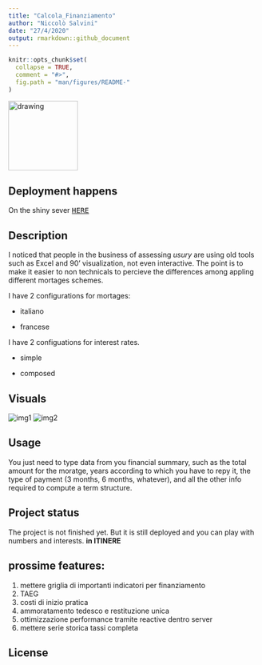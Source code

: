 ```yaml
---
title: "Calcola_Finanziamento"
author: "Niccolò Salvini"
date: "27/4/2020"
output: rmarkdown::github_document
---
```


```r
knitr::opts_chunk$set(
  collapse = TRUE,
  comment = "#>",
  fig.path = "man/figures/README-"
)

```

<img src="www/soldi.png" alt="drawing" width="139"/>
    
  
## Deployment happens
On the shiny sever <span style="font-size:larger;">[`HERE`](http://niccolosalvini.shinyapps.io/calcola_finanziamento)</span>


## Description
I noticed that people in the business of assessing _usury_ are using old tools such as Excel and 90' visualization, not even interactive. The point is to make it easier to non technicals to percieve the differences among appling different mortages schemes.
  
I have 2 configurations for mortages:

  - italiano
  
  - francese

I have 2 configuations for interest rates.

  - simple
    
  - composed

## Visuals

![img1](imgRmd/img1.PNG)
![img2](imgRmd/img2.gif)

## Usage
You just need to type data from you financial summary, such as the total amount for the moratge, years according to which you have to repy it, the type of payment (3 months, 6 months, whatever), and all the other info required to compute a term structure.


## Project status
The project is not finished yet. But it is still deployed and you can play with numbers and interests. __in ITINERE__


## prossime features:

1. mettere griglia di importanti indicatori per finanziamento
  2. TAEG
  4. costi di inizio pratica
2. ammoratamento tedesco e restituzione unica
3. ottimizzazione performance tramite reactive dentro server
4. mettere serie storica tassi completa 

## License





